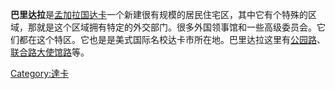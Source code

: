 '''巴里达拉'''是[[孟加拉国|孟加拉国]][[达卡|达卡]]一个新建很有规模的居民住宅区，其中它有个特殊的区域，那就是这个区域拥有特定的外交部门。很多外国领事馆和一些高级委员会。它们都在这个特区。它也是是美式国际名校达卡市所在地。巴里达拉这里有[[公园路|公园路]]、[[联合路大使馆路|联合路大使馆路]]等。
{{SAsia-stub}}
[[Category:達卡|Category:達卡]]